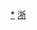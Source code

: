 <div style="position: relative" class="center">
{{Image label begin|image=Administrative Division Jinhua.png|width={{{1|577}}}|link=}} 
{{Image label|x=360|y=1050|scale={{{1|577}}}/2060|text=[[婺城区|<span style="color: black;">'''婺城区'''</span>]]}}
{{Image label|x=730|y=790|scale={{{1|577}}}/2060|text=[[金东区|<span style="color: black;">'''金东区'''</span>]]}}
{{Image label|x=610|y=1340|scale={{{1|577}}}/2060|text=[[武义县|<span style="color: black;">'''武义县'''</span>]]}}
{{Image label|x=850|y=240|scale={{{1|577}}}/2060|text=[[浦江县|<span style="color: black;">'''浦江县'''</span>]]}}
{{Image label|x=1730|y=940|scale={{{1|577}}}/2060|text=[[磐安县|<span style="color: black;">'''磐安县'''</span>]]}}
{{Image label|x=390|y=590|scale={{{1|577}}}/2060|text=[[兰溪市|<span style="color: black;">'''兰溪市'''</span>]]}}
{{Image label|x=1030|y=570|scale={{{1|577}}}/2060|text=[[义乌市|<span style="color: black;">'''义乌市'''</span>]]}}
{{Image label|x=1460|y=680|scale={{{1|577}}}/2060|text=[[东阳市|<span style="color: black;">'''东阳市'''</span>]]}}
{{Image label|x=1120|y=1110|scale={{{1|577}}}/2060|text=[[永康市|<span style="color: black;">'''永康市'''</span>]]}}
</div>
<noinclude>
[[Category:金华行政区划|*]]
[[Category:中华人民共和国地级行政区划图|浙]]
</noinclude>
